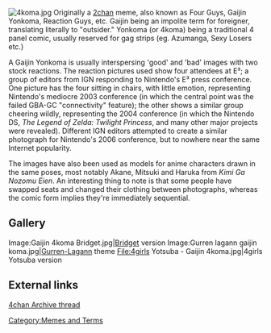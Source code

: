 [[Image:4koma.jpg|thumb]]
Originally a [[2chan]] meme, also known as Four Guys, Gaijin Yonkoma, Reaction Guys, etc. Gaijin being an impolite term for foreigner, translating literally to "outsider." Yonkoma (or 4koma) being a traditional 4 panel comic, usually reserved for gag strips (eg. Azumanga, Sexy Losers etc.)

A Gaijin Yonkoma is usually interspersing 'good' and 'bad' images with two stock reactions. The reaction pictures used show four attendees at E³; a group of editors from IGN responding to Nintendo's E³ press conference. One picture has the four sitting in chairs, with little emotion, representing Nintendo's mediocre 2003 conference (in which the central point was the failed GBA-GC "connectivity" feature); the other shows a similar group cheering wildly, representing the 2004 conference (in which the Nintendo DS, ''The Legend of Zelda: Twilight Princess'', and many other major projects were revealed). Different IGN editors attempted to create a similar photograph for Nintendo's 2006 conference, but to nowhere near the same Internet popularity.

The images have also been used as models for anime characters drawn in the same poses, most notably Akane, Mitsuki and Haruka from ''Kimi Ga Nozomu Eien''. An interesting thing to note is that some people have swapped seats and changed their clothing between photographs, whereas the comic form implies they're immediately sequential.

== Gallery ==
<gallery>
Image:Gaijin 4koma Bridget.jpg|[[Bridget]] version
Image:Gurren lagann gaijin koma.jpg|[[Tengen Toppa Gurren-Lagann|Gurren-Lagann]] theme
File:4girls Yotsuba - Gaijin 4koma.jpg|4girls Yotsuba version
</gallery>

== External links ==
[http://4chanarchive.org/brchive/24157969/gaijin4koma/ 4chan Archive thread]

[[Category:Memes and Terms]]